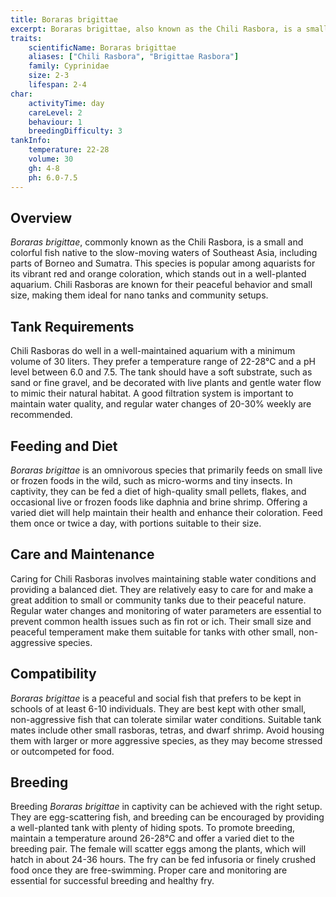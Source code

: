 ```yaml
---
title: Boraras brigittae
excerpt: Boraras brigittae, also known as the Chili Rasbora, is a small and vibrant fish from Southeast Asia, admired for its striking red coloration and peaceful nature.
traits:
    scientificName: Boraras brigittae
    aliases: ["Chili Rasbora", "Brigittae Rasbora"]
    family: Cyprinidae
    size: 2-3
    lifespan: 2-4
char:
    activityTime: day
    careLevel: 2
    behaviour: 1
    breedingDifficulty: 3
tankInfo:
    temperature: 22-28
    volume: 30
    gh: 4-8
    ph: 6.0-7.5
---
```


## Overview
*Boraras brigittae*, commonly known as the Chili Rasbora, is a small and colorful fish native to the slow-moving waters of Southeast Asia, including parts of Borneo and Sumatra. This species is popular among aquarists for its vibrant red and orange coloration, which stands out in a well-planted aquarium. Chili Rasboras are known for their peaceful behavior and small size, making them ideal for nano tanks and community setups.

## Tank Requirements
Chili Rasboras do well in a well-maintained aquarium with a minimum volume of 30 liters. They prefer a temperature range of 22-28°C and a pH level between 6.0 and 7.5. The tank should have a soft substrate, such as sand or fine gravel, and be decorated with live plants and gentle water flow to mimic their natural habitat. A good filtration system is important to maintain water quality, and regular water changes of 20-30% weekly are recommended.

## Feeding and Diet
*Boraras brigittae* is an omnivorous species that primarily feeds on small live or frozen foods in the wild, such as micro-worms and tiny insects. In captivity, they can be fed a diet of high-quality small pellets, flakes, and occasional live or frozen foods like daphnia and brine shrimp. Offering a varied diet will help maintain their health and enhance their coloration. Feed them once or twice a day, with portions suitable to their size.

## Care and Maintenance
Caring for Chili Rasboras involves maintaining stable water conditions and providing a balanced diet. They are relatively easy to care for and make a great addition to small or community tanks due to their peaceful nature. Regular water changes and monitoring of water parameters are essential to prevent common health issues such as fin rot or ich. Their small size and peaceful temperament make them suitable for tanks with other small, non-aggressive species.

## Compatibility
*Boraras brigittae* is a peaceful and social fish that prefers to be kept in schools of at least 6-10 individuals. They are best kept with other small, non-aggressive fish that can tolerate similar water conditions. Suitable tank mates include other small rasboras, tetras, and dwarf shrimp. Avoid housing them with larger or more aggressive species, as they may become stressed or outcompeted for food.

## Breeding
Breeding *Boraras brigittae* in captivity can be achieved with the right setup. They are egg-scattering fish, and breeding can be encouraged by providing a well-planted tank with plenty of hiding spots. To promote breeding, maintain a temperature around 26-28°C and offer a varied diet to the breeding pair. The female will scatter eggs among the plants, which will hatch in about 24-36 hours. The fry can be fed infusoria or finely crushed food once they are free-swimming. Proper care and monitoring are essential for successful breeding and healthy fry.